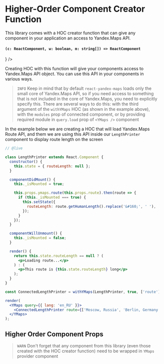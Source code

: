

# Higher-Order Component Creator Function

This library comes with a HOC creator function that can give any component in
your application an access to Yandex.Maps API.

#### `(c: ReactComponent, w: boolean, m: string[]) => ReactComponent`

<Props>
  <PropItem
    name="component"
    type="ReactComponent"
    description="React component that will get access to Yandex.Maps API"
  />
  <PropItem
    name="waitForApi"
    type="boolean"
    defaultValue={false}
    description="Should HOC wait for API to be fetched before rendering the wrapped component"
  />
  <PropItem
    name="modules"
    type="string[]"
    defaultValue={[]}
    description={<ModulesDescription />}
  />
</Props>

Creating HOC with this function will give your components access to Yandex.Maps
API object. You can use this API in your components in various ways.

> `INFO` Keep in mind that by default `react-yandex-maps` loads only the small
> core of Yandex.Maps API, so if you need access to something that is not
> included in the core of Yandex.Maps, you need to explicitly specify this.
> There are several ways to do this: with the third argument of the `withYMaps`
> HOC (as shown in the example above), with the `modules` prop of connected
> component, or by providing required module in `query.load` prop of `<YMaps />`
> component

In the example below we are creating a HOC that will load Yandex.Maps Route API,
and them we are using this API inside our `LengthPrinter` component to display
route length on the screen

```jsx
// @live

class LengthPrinter extends React.Component {
  constructor() {
    this.state = { routeLength: null };
  }

  componentDidMount() {
    this._isMounted = true;

    this.props.ymaps.route(this.props.route).then(route => {
      if (this._isMounted === true) {
        this.setState({
          routeLength: route.getHumanLength().replace('&#160;', ' '),
        });
      }
    });
  }

  componentWillUnmount() {
    this._isMounted = false;
  }

  render() {
    return this.state.routeLength == null ? (
      <p>Loading route...</p>
    ) : (
      <p>This route is {this.state.routeLength} long</p>
    );
  }
}

const ConnectedLengthPrinter = withYMaps(LengthPrinter, true, ['route']);

render(
  <YMaps query={{ lang: 'en_RU' }}>
    <ConnectedLengthPrinter route={['Moscow, Russia', 'Berlin, Germany']} />
  </YMaps>
);
```

## Higher Order Component Props

<Props>
  <CommonProps hideInstanceRef />
</Props>

> `WARN` Don't forget that any component from this library (even those created
> with the HOC creator function) need to be wrapped in `YMaps` provider
> component
